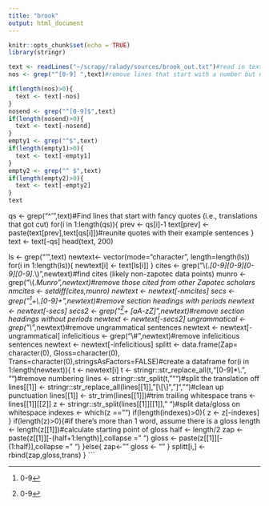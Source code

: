 ```yaml
---
title: "brook"
output: html_document
---
```


```r
knitr::opts_chunk$set(echo = TRUE)
library(stringr)
```

```r
text <- readLines("~/scrapy/ralady/sources/brook_out.txt")#read in text
nos <- grep("^[0-9] ",text)#remove lines that start with a number but no period

if(length(nos)>0){
  text <- text[-nos]
}
nosend <- grep("^[0-9]$",text)
if(length(nosend)>0){
  text <- text[-nosend]
}
empty1 <- grep("^$",text)
if(length(empty1)>0){
  text <- text[-empty1]
}
empty2 <- grep("^ $",text)
if(length(empty2)>0){
  text <- text[-empty2]
}
text
```

qs <- grep("^'",text)#Find lines that start with fancy quotes (i.e., translations that got cut)
for(i in 1:length(qs)){
  prev <- qs[i]-1
  text[prev] <- paste(text[prev],text[qs[i]])#reunite quotes with their example sentences
}
text <- text[-qs]
head(text, 200)

ls <- grep("'",text)
newtext<- vector(mode="character", length=length(ls))
for(i in 1:length(ls)){
  newtext[i] <- text[ls[i]]
}
cites <- grep("\\(.*[0-9][0-9][0-9][0-9].*\\)",newtext)#find cites (likely non-zapotec data points)
munro <- grep("\\(.*Munro",newtext)#remove those cited from other Zapotec scholars
nmcites <- setdiff(cites,munro)
newtext <- newtext[-nmcites]
secs <- grep("^[0-9]+\\.[0-9]+",newtext)#remove section headings with periods
newtext <- newtext[-secs]
secs2 <- grep("^[0-9]+ [aA-zZ]",newtext)#remove section headings without periods
newtext <- newtext[-secs2]
ungrammatical <- grep("\\*",newtext)#remove ungrammatical sentences
newtext <- newtext[-ungrammatical]
infelicitious <- grep("\\#",newtext)#remove infelicitious sentences
newtext <- newtext[-infelicitious]
splitt <- data.frame(Zap= character(0), Gloss=character(0), Trans=character(0),stringsAsFactors=FALSE)#create a dataframe
for(i in 1:length(newtext)){
  t <- newtext[i]
  t <- stringr::str_replace_all(t,"[0-9]*\\.", "")#remove numbering
  lines <- stringr::str_split(t, "“")#split the translation off
  lines[[1]] <-  stringr::str_replace_all(lines[[1]],"[\\[\\]\n\",”]","")#clean up punctuation
  lines[[1]] <- str_trim(lines[[1]])#trim trailing whitespace
  trans <- lines[[1]][[2]]
  z <- stringr::str_split(lines[[1]][[1]]," ")#split data/gloss on whitespace
  indexes <- which(z == "")
  if(length(indexes)>0){
    z <- z[-indexes]
  }
  if(length(z)>0){#if there's more than 1 word, assume there is a gloss
    length <- length(z[[1]])#calculate starting point of gloss
    half <- length/2
    zap <- paste(z[[1]][-(half+1:length)],collapse = " ")
    gloss <- paste(z[[1]][-(1:half)],collapse = " ")
  }else{
    zap<- ""
    gloss <- ""
  }
  splitt[i,] <- rbind(zap,gloss,trans)
}
```